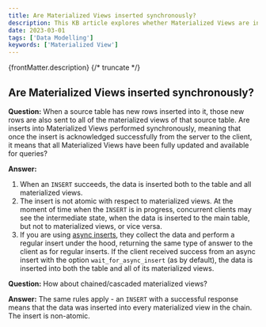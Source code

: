 ```yaml
---
title: Are Materialized Views inserted synchronously?
description: This KB article explores whether Materialized Views are inserted synchronously
date: 2023-03-01
tags: ['Data Modelling']
keywords: ['Materialized View']
---
```


{frontMatter.description}
{/* truncate */}

## Are Materialized Views inserted synchronously?

**Question:** When a source table has new rows inserted into it, those new rows are also sent to all of the materialized views of that source table. Are inserts into Materialized Views performed synchronously, meaning that once the insert is acknowledged successfully from the server to the client, it means that all Materialized Views have been fully updated and available for queries?

**Answer:**

1. When an `INSERT` succeeds, the data is inserted both to the table and all materialized views.
2. The insert is not atomic with respect to materialized views. At the moment of time when the `INSERT` is in progress, concurrent clients may see the intermediate state, when the data is inserted to the main table, but not to materialized views, or vice versa.
3. If you are using [async inserts](https://clickhouse.com/docs/en/optimize/asynchronous-inserts/), they collect the data and perform a regular insert under the hood, returning the same type of answer to the client as for regular inserts. If the client received success from an async insert with the option `wait_for_async_insert` (as by default), the data is inserted into both the table and all of its materialized views.

**Question:** How about chained/cascaded materialized views?

**Answer:**
The same rules apply - an `INSERT` with a successful response means that the data was inserted into every materialized view in the chain. The insert is non-atomic.
